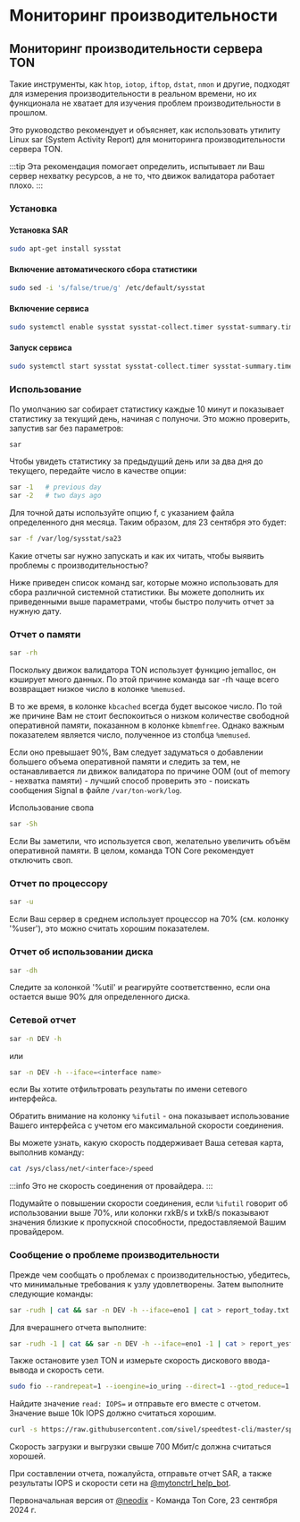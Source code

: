 # Мониторинг производительности

## Мониторинг производительности сервера TON

Такие инструменты, как `htop`, `iotop`, `iftop`, `dstat`, `nmon` и другие, подходят для измерения производительности в реальном времени, но их функционала не хватает для изучения проблем производительности в прошлом.

Это руководство рекомендует и объясняет, как использовать утилиту Linux sar (System Activity Report) для мониторинга производительности сервера TON.

:::tip
Эта рекомендация помогает определить, испытывает ли Ваш сервер нехватку ресурсов, а не то, что движок валидатора работает плохо.
:::

### Установка

#### Установка SAR

```bash
sudo apt-get install sysstat
```

#### Включение автоматического сбора статистики

```bash
sudo sed -i 's/false/true/g' /etc/default/sysstat
```

#### Включение сервиса

```bash
sudo systemctl enable sysstat sysstat-collect.timer sysstat-summary.timer
```

#### Запуск сервиса

```bash
sudo systemctl start sysstat sysstat-collect.timer sysstat-summary.timer
```

### Использование

По умолчанию sar собирает статистику каждые 10 минут и показывает статистику за текущий день, начиная с полуночи. Это можно проверить, запустив sar без параметров:

```bash
sar
```

Чтобы увидеть статистику за предыдущий день или за два дня до текущего, передайте число в качестве опции:

```bash
sar -1   # previous day
sar -2   # two days ago
```

Для точной даты используйте опцию f, с указанием файла определенного дня месяца. Таким образом, для 23 сентября это будет:

```bash
sar -f /var/log/sysstat/sa23
```

Какие отчеты sar нужно запускать и как их читать, чтобы выявить проблемы с производительностью?

Ниже приведен список команд sar, которые можно использовать для сбора различной системной статистики. Вы можете дополнить их приведенными выше параметрами, чтобы быстро получить отчет за нужную дату.

### Отчет о памяти

```bash
sar -rh
```

Поскольку движок валидатора TON использует функцию jemalloc, он кэширует много данных. По этой причине команда sar -rh чаще всего возвращает низкое число в колонке `%memused`.

В то же время, в колонке `kbcached` всегда будет высокое число. По той же причине Вам не стоит беспокоиться о низком количестве свободной оперативной памяти, показанном в колонке `kbmemfree`. Однако важным показателем является число, полученное из столбца `%memused`.

Если оно превышает 90%, Вам следует задуматься о добавлении большего объема оперативной памяти и следить за тем, не останавливается ли движок валидатора по причине OOM (out of memory - нехватка памяти) - лучший способ проверить это - поискать сообщения Signal в файле `/var/ton-work/log`.

Использование свопа

```bash
sar -Sh
```

Если Вы заметили, что используется своп, желательно увеличить объём оперативной памяти. В целом, команда TON Core рекомендует отключить своп.

### Отчет по процессору

```bash
sar -u
```

Если Ваш сервер в среднем использует процессор на 70% (см. колонку '%user'), это можно считать хорошим показателем.

### Отчет об использовании диска

```bash
sar -dh
```

Следите за колонкой '%util' и реагируйте соответственно, если она остается выше 90% для определенного диска.

### Сетевой отчет

```bash
sar -n DEV -h
```

или

```bash
sar -n DEV -h --iface=<interface name>
```

если Вы хотите отфильтровать результаты по имени сетевого интерфейса.

Обратить внимание на колонку `%ifutil` - она показывает использование Вашего интерфейса с учетом его максимальной скорости соединения.

Вы можете узнать, какую скорость поддерживает Ваша сетевая карта, выполнив команду:

```bash
cat /sys/class/net/<interface>/speed
```

:::info
Это не скорость соединения от провайдера.
:::

Подумайте о повышении скорости соединения, если `%ifutil` говорит об использовании выше 70%, или колонки rxkB/s и txkB/s показывают значения близкие к пропускной способности, предоставляемой Вашим провайдером.

### Сообщение о проблеме производительности

Прежде чем сообщать о проблемах с производительностью, убедитесь, что минимальные требования к узлу удовлетворены. Затем выполните следующие команды:

```bash
sar -rudh | cat && sar -n DEV -h --iface=eno1 | cat > report_today.txt
```

Для вчерашнего отчета выполните:

```bash
sar -rudh -1 | cat && sar -n DEV -h --iface=eno1 -1 | cat > report_yesterday.txt
```

Также остановите узел TON и измерьте скорость дискового ввода-вывода и скорость сети.

```bash
sudo fio --randrepeat=1 --ioengine=io_uring --direct=1 --gtod_reduce=1 --name=test --filename=/var/ton-work/testfile --bs=4096 --iodepth=1 --size=40G --readwrite=randread --numjobs=1 --group_reporting
```

Найдите значение `read: IOPS=` и отправьте его вместе с отчетом. Значение выше 10k IOPS должно считаться хорошим.

```bash
curl -s https://raw.githubusercontent.com/sivel/speedtest-cli/master/speedtest.py | python3 -
```

Скорость загрузки и выгрузки свыше 700 Мбит/с должна считаться хорошей.

При составлении отчета, пожалуйста, отправьте отчет SAR, а также результаты IOPS и скорости сети на [@mytonctrl_help_bot](https://t.me/mytonctrl_help_bot).

Первоначальная версия от [@neodix](https://t.me/neodix) - Команда Ton Core, 23 сентября 2024 г.
